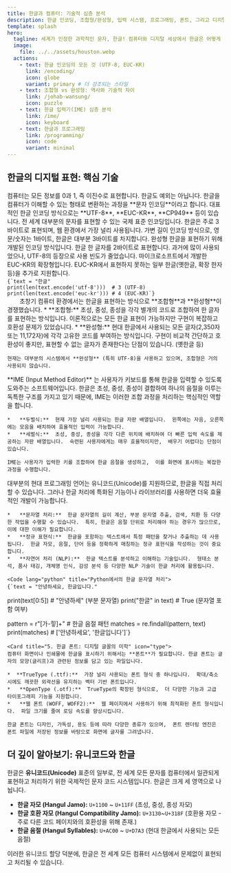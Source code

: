 ```yaml
---
title: 한글과 컴퓨터: 기술적 심층 분석
description: 한글 인코딩, 조합형/완성형, 입력 시스템, 프로그래밍, 폰트, 그리고 디지털 환경에서의 한글 처리 기술 완벽 해부
template: splash
hero:
  tagline: 세계가 인정한 과학적인 문자, 한글! 컴퓨터와 디지털 세상에서 한글은 어떻게 구현되고 활용될까요?
  image:
    file: ../../assets/houston.webp
  actions:
    - text: 한글 인코딩의 모든 것 (UTF-8, EUC-KR)
      link: /encoding/
      icon: globe
      variant: primary # 더 강조되는 스타일
    - text: 조합형 vs 완성형: 역사와 기술적 차이
      link: /johab-wansung/
      icon: puzzle
    - text: 한글 입력기(IME) 심층 분석
      link: /ime/
      icon: keyboard
    - text: 한글과 프로그래밍
      link: /programming/
      icon: code
      variant: minimal
---
```



## 한글의 디지털 표현: 핵심 기술

<CardGrid stagger>
  <Card title="1. 문자 인코딩: 한글의 디지털 옷" icon="globe">
    컴퓨터는 모든 정보를 0과 1, 즉 이진수로 표현합니다. 한글도 예외는 아닙니다. 한글을 컴퓨터가 이해할 수 있는 형태로 변환하는 과정을 **문자 인코딩**이라고 합니다. 대표적인 한글 인코딩 방식으로는 **UTF-8**, **EUC-KR**, **CP949** 등이 있습니다.
    <Tabs>
        <TabItem label="UTF-8">
             전 세계 대부분의 문자를 표현할 수 있는 국제 표준 인코딩입니다. 한글은 주로 3바이트로 표현되며, 웹 환경에서 가장 널리 사용됩니다. 가변 길이 인코딩 방식으로, 영문/숫자는 1바이트, 한글은 대부분 3바이트를 차지합니다.
        </TabItem>
         <TabItem label="EUC-KR">
             완성형 한글을 표현하기 위해 개발된 인코딩 방식입니다. 한글 한 글자를 2바이트로 표현합니다.  과거에 많이 사용되었으나,  UTF-8의 등장으로 사용 빈도가 줄었습니다.
        </TabItem>
         <TabItem label="CP949">
              마이크로소프트에서 개발한 EUC-KR의 확장형입니다.  EUC-KR에서 표현하지 못하는 일부 한글(옛한글, 확장 한자 등)을 추가로 지원합니다.
        </TabItem>
    </Tabs>
    <Code lang="python" title="Python에서의 인코딩 확인">
{`text = "한글"
print(len(text.encode('utf-8')))  # 3 (UTF-8)
print(len(text.encode('euc-kr'))) # 4 (EUC-KR)`}
    </Code>
  </Card>

  <Card title="2. 조합형 vs 완성형: 한글 표현의 두 가지 방식" icon="puzzle">
    초창기 컴퓨터 환경에서는 한글을 표현하는 방식으로 **조합형**과 **완성형**이 경쟁했습니다.
    *   **조합형:** 초성, 중성, 종성을 각각 별개의 코드로 조합하여 한 글자를 표현하는 방식입니다.  이론적으로는 모든 한글 표현이 가능하지만 구현이 복잡하고 호환성 문제가 있었습니다.
    *   **완성형:** 현대 한글에서 사용되는 모든 글자(2,350자 또는 11,172자)에 각각 고유한 코드를 부여하는 방식입니다.  구현이 비교적 간단하고 호환성이 좋지만,  표현할 수 없는 글자가 존재한다는 단점이 있습니다. (옛한글 등)

    현재는 대부분의 시스템에서 **완성형** (특히 UTF-8)을 사용하고 있으며, 조합형은 거의 사용되지 않습니다.

  </Card>

  <Card title="3. 한글 입력 시스템 (IME): 생각을 문자로" icon="keyboard">
    **IME (Input Method Editor)** 는 사용자가 키보드를 통해 한글을 입력할 수 있도록 도와주는 소프트웨어입니다.  한글은 초성, 중성, 종성이 결합하여 하나의 음절을 이루는 독특한 구조를 가지고 있기 때문에, IME는 이러한 조합 과정을 처리하는 핵심적인 역할을 합니다.

    *   **두벌식:**  현재 가장 널리 사용되는 한글 자판 배열입니다.  왼쪽에는 자음, 오른쪽에는 모음을 배치하여 효율적인 입력이 가능합니다.
    *   **세벌식:**  초성, 중성, 종성을 각각 다른 위치에 배치하여 더 빠른 입력 속도를 제공하는 자판 배열입니다.  숙련된 사용자에게는 매우 효율적이지만,  배우기 어렵다는 단점이 있습니다.

    IME는 사용자가 입력한 키를 조합하여 한글 음절을 생성하고,  이를 화면에 표시하는 복잡한 과정을 수행합니다.
  </Card>
  <Card title="4. 프로그래밍과 한글: 개발자를 위한 안내" icon="code">
    대부분의 현대 프로그래밍 언어는 유니코드(Unicode)를 지원하므로, 한글을 직접 처리할 수 있습니다. 그러나 한글 처리에 특화된 기능이나 라이브러리를 사용하면 더욱 효율적인 개발이 가능합니다.

    *   **문자열 처리:**  한글 문자열의 길이 계산, 부분 문자열 추출, 검색, 치환 등 다양한 작업을 수행할 수 있습니다.  특히, 한글은 음절 단위로 처리해야 하는 경우가 많으므로,  이에 대한 이해가 필요합니다.
    *   **정규 표현식:**  한글을 포함하는 텍스트에서 특정 패턴을 찾거나 추출하는 데 사용됩니다.  한글 자모, 음절, 단어 등을 정확하게 매칭하는 정규 표현식을 작성하는 것이 중요합니다.
    *   **자연어 처리 (NLP):**  한글 텍스트를 분석하고 이해하는 기술입니다.  형태소 분석, 품사 태깅, 개체명 인식, 감성 분석 등 다양한 NLP 기술이 한글 처리에 활용됩니다.

    <Code lang="python" title="Python에서의 한글 문자열 처리">
    {`text = "안녕하세요, 한글입니다."
print(text[0:5])  # "안녕하세" (부분 문자열)
print("한글" in text)  # True (문자열 포함 여부)

pattern = r"[가-힣]+" # 한글 음절 패턴
matches = re.findall(pattern, text)
print(matches) # ['안녕하세요', '한글입니다']`}
    </Code>

  </Card>

    <Card title="5. 한글 폰트: 디지털 글꼴의 미학" icon="type">
    컴퓨터 화면이나 인쇄물에 한글을 표시하기 위해서는 **폰트**가 필요합니다. 한글 폰트는 글자의 모양(글리프)과 관련된 정보를 담고 있는 파일입니다.

    *  **TrueType (.ttf):**  가장 널리 사용되는 폰트 형식 중 하나입니다.  확대/축소 시에도 깨끗한 외곽선을 유지하는 벡터 기반 폰트입니다.
    *   **OpenType (.otf):**  TrueType의 확장된 형식으로,  더 다양한 기능과 고급 타이포그래피 기능을 지원합니다.
    *   **웹 폰트 (WOFF, WOFF2):**  웹 페이지에서 사용하기 위해 최적화된 폰트 형식입니다.  파일 크기를 줄여 로딩 속도를 향상시킵니다.

    한글 폰트는 디자인, 가독성, 용도 등에 따라 다양한 종류가 있으며,  폰트 렌더링 엔진은 폰트 파일에 저장된 정보를 바탕으로 화면에 글자를 그려냅니다.

  </Card>
</CardGrid>

## 더 깊이 알아보기: 유니코드와 한글

한글은 **유니코드(Unicode)** 표준의 일부로, 전 세계 모든 문자를 컴퓨터에서 일관되게 표현하고 처리하기 위한 국제적인 문자 코드 시스템입니다. 한글은 크게 세 영역으로 나뉩니다.

*   **한글 자모 (Hangul Jamo):**  `U+1100` ~ `U+11FF` (초성, 중성, 종성 자모)
*   **한글 호환 자모 (Hangul Compatibility Jamo):** `U+3130`~`U+318F` (호환용 자모 - 주로 다른 코드 페이지와의 호환성을 위해 존재.)
*   **한글 음절 (Hangul Syllables):**  `U+AC00` ~ `U+D7A3` (현대 한글에서 사용되는 모든 음절)

이러한 유니코드 할당 덕분에, 한글은 전 세계 모든 컴퓨터 시스템에서 문제없이 표현되고 처리될 수 있습니다.
